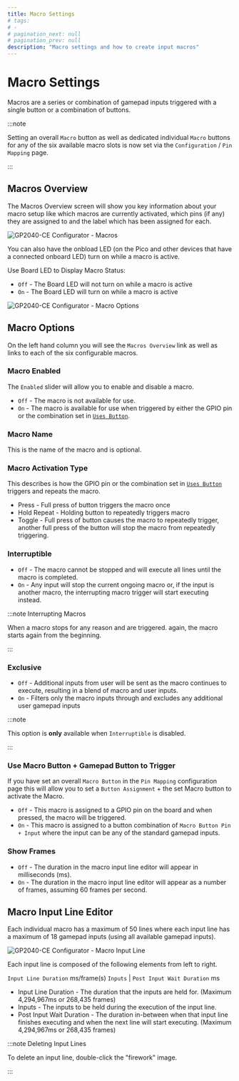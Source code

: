 ---
title: Macro Settings
# tags:
# -
# pagination_next: null
# pagination_prev: null
description: "Macro settings and how to create input macros"
---

# Macro Settings

Macros are a series or combination of gamepad inputs triggered with a single button or a combination of buttons.

:::note

Setting an overall `Macro` button as well as dedicated individual `Macro` buttons for any of the six available macro slots is now set via the `Configuration` / `Pin Mapping` page. 

:::

## Macros Overview

The Macros Overview screen will show you key information about your macro setup like which macros are currently activated, which pins (if any) they are assigned to and the label which has been assigned for each.

![GP2040-CE Configurator - Macros](../../assets/images/gpc-macros.png)

You can also have the onbload LED (on the Pico and other devices that have a connected onboard LED) turn on while a macro is active.

Use Board LED to Display Macro Status:
- `Off` - The Board LED will not turn on while a macro is active
- `On` - The Board LED will turn on while a macro is active

![GP2040-CE Configurator - Macro Options](../../assets/images/gpc-macro-options.png)

## Macro Options

On the left hand column you will see the `Macros Overview` link as well as links to each of the six configurable macros.

### Macro Enabled

The `Enabled` slider will allow you to enable and disable a macro.

- `Off` - The macro is not available for use.
- `On` - The macro is available for use when triggered by either the GPIO pin or the combination set in [`Uses Button`](#uses-button).

### Macro Name

This is the name of the macro and is optional.

### Macro Activation Type

This describes is how the GPIO pin or the combination set in [`Uses Button`](#uses-button) triggers and repeats the macro.

- Press - Full press of button triggers the macro once
- Hold Repeat - Holding button to repeatedly triggers macro
- Toggle - Full press of button causes the macro to repeatedly trigger, another full press of the button will stop the macro from repeatedly triggering.

### Interruptible

- `Off` - The macro cannot be stopped and will execute all lines until the macro is completed.
- `On` - Any input will stop the current ongoing macro or, if the input is another macro, the interrupting macro trigger will start executing instead.

:::note Interrupting Macros

When a macro stops for any reason and are triggered. again, the macro starts again from the beginning.

:::

### Exclusive

- `Off` - Additional inputs from user will be sent as the macro continues to execute, resulting in a blend of macro and user inputs.
- `On` - Filters only the macro inputs through and excludes any additional user gamepad inputs

:::note

This option is **only** available when `Interruptible` is disabled.

:::

### Use Macro Button + Gamepad Button to Trigger 

If you have set an overall `Macro Button` in the `Pin Mapping` configuration page this will allow you to set a `Button Assignment` + the set Macro button to activate the Macro. 

- `Off` - This macro is assigned to a GPIO pin on the board and when pressed, the macro will be triggered.
- `On` - This macro is assigned to a button combination of `Macro Button Pin + Input` where the input can be any of the standard gamepad inputs.

### Show Frames

- `Off` - The duration in the macro input line editor will appear in milliseconds (ms).
- `On` - The duration in the macro input line editor will appear as a number of frames, assuming 60 frames per second.

## Macro Input Line Editor

Each individual macro has a maximum of 50 lines where each input line has a maximum of 18 gamepad inputs (using all available gamepad inputs).

![GP2040-CE Configurator - Macro Input Line](../../assets/images/gpc-macros-input-line.png)

Each input line is composed of the following elements from left to right.

`Input Line Duration` ms/frame(s) `Inputs` | `Post Input Wait Duration` ms

- Input Line Duration - The duration that the inputs are held for. (Maximum 4,294,967ms or 268,435 frames)
- Inputs - The inputs to be held during the execution of the input line.
- Post Input Wait Duration - The duration in-between when that input line finishes executing and when the next line will start executing. (Maximum 4,294,967ms or 268,435 frames)

:::note Deleting Input Lines

To delete an input line, double-click the "firework" image.

:::